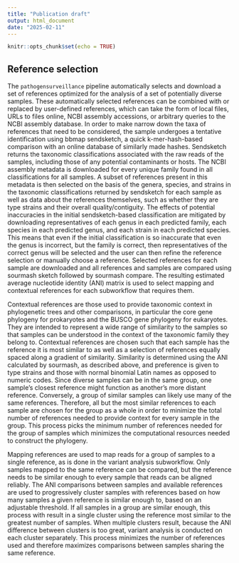```yaml
---
title: "Publication draft"
output: html_document
date: "2025-02-11"
---
```


```r
knitr::opts_chunk$set(echo = TRUE)
```

## Reference selection 

The `pathogensurveillance` pipeline automatically selects and download a set of references optimized for the analysis of a set of potentially diverse samples.
These automatically selected references can be combined with or replaced by user-defined references, which can take the form of local files, URLs to files online, NCBI assembly accessions, or arbitrary queries to the NCBI assembly database.
In order to make narrow down the taxa of references that need to be considered, the sample undergoes a tentative identification using bbmap sendsketch, a quick k-mer-hash-based comparison with an online database of similarly made hashes.
Sendsketch returns the taxonomic classifications associated with the raw reads of the samples, including those of any potential contaminants or hosts.
The NCBI assembly metadata is downloaded for every unique family found in all classifications for all samples. 
A subset of references present in this metadata is then selected on the basis of the genera, species, and strains in the taxonomic classifications returned by sendsketch for each sample as well as data about the references themselves, such as whether they are type strains and their overall quality/contiguity.
The effects of potential inaccuracies in the initial sendsketch-based classification are mitigated by downloading representatives of each genus in each predicted family, each species in each predicted genus, and each strain in each predicted species.
This means that even if the initial classification is so inaccurate that even the genus is incorrect, but the family is correct, then representatives of the correct genus will be selected and the user can then refine the reference selection or manually choose a reference.
Selected references for each sample are downloaded and all references and samples are compared using sourmash sketch followed by sourmash compare.
The resulting estimated average nucleotide identity (ANI) matrix is used to select mapping and contextual references for each subworkflow that requires them.

Contextual references are those used to provide taxonomic context in phylogenetic trees and other comparisons, in particular the core gene phylogeny for prokaryotes and the BUSCO gene phylogeny for eukaryotes.
They are intended to represent a wide range of similarity to the samples so that samples can be understood in the context of the taxonomic family they belong to.
Contextual references are chosen such that each sample has the reference it is most similar to as well as a selection of references equally spaced along a gradient of similarity.
Similarity is determined using the ANI calculated by sourmash, as described above, and preference is given to type strains and those with normal binomial Latin names as opposed to numeric codes.
Since diverse samples can be in the same group, one sample's closest reference might function as another's more distant reference.
Conversely, a group of similar samples can likely use many of the same references.
Therefore, all but the most similar references to each sample are chosen for the group as a whole in order to minimize the total number of references needed to provide context for every sample in the group.
This process picks the minimum number of references needed for the group of samples which minimizes the computational resources needed to construct the phylogeny.

Mapping references are used to map reads for a group of samples to a single reference, as is done in the variant analysis subworkflow.
Only samples mapped to the same reference can be compared, but the reference needs to be similar enough to every sample that reads can be aligned reliably.
The ANI comparisons between samples and available references are used to progressively cluster samples with references based on how many samples a given reference is similar enough to, based on an adjustable threshold.
If all samples in a group are similar enough, this process with result in a single cluster using the reference most similar to the greatest number of samples.
When multiple clusters result, because the ANI difference between clusters is too great, variant analysis is conducted on each cluster separately.
This process minimizes the number of references used and therefore maximizes comparisons between samples sharing the same reference.